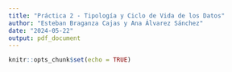 ```yaml
---
title: "Práctica 2 - Tipología y Ciclo de Vida de los Datos"
author: "Esteban Braganza Cajas y Ana Álvarez Sánchez"
date: "2024-05-22"
output: pdf_document
---
```


```r
knitr::opts_chunk$set(echo = TRUE)
```
